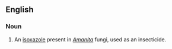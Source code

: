 ==English==
===Noun===
{{en-noun|-|head=[[ibotenic]] [[acid]]}}

# {{context|biochemistry}} An [[isoxazole]] present in ''[[Amanita]]'' fungi, used as an insecticide.